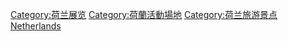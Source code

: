 {{Portal|荷蘭}}

[[Category:荷兰展览|Category:荷兰展览]]
[[Category:荷蘭活動場地|Category:荷蘭活動場地]]
[[Category:荷兰旅游景点|Category:荷兰旅游景点]]
[[Category:各国展览馆|Netherlands]]